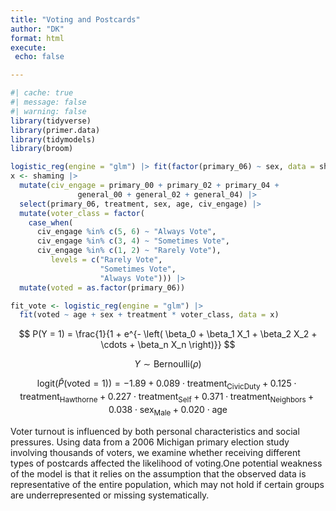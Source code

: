 ```yaml
---
title: "Voting and Postcards"
author: "DK"
format: html
execute:
 echo: false

---
```


```r
#| cache: true
#| message: false
#| warning: false
library(tidyverse)
library(primer.data)
library(tidymodels)
library(broom)
```

```r
logistic_reg(engine = "glm") |> fit(factor(primary_06) ~ sex, data = shaming)
x <- shaming |> 
  mutate(civ_engage = primary_00 + primary_02 + primary_04 + 
               general_00 + general_02 + general_04) |> 
  select(primary_06, treatment, sex, age, civ_engage) |> 
  mutate(voter_class = factor(
    case_when(
      civ_engage %in% c(5, 6) ~ "Always Vote",
      civ_engage %in% c(3, 4) ~ "Sometimes Vote",
      civ_engage %in% c(1, 2) ~ "Rarely Vote"),
         levels = c("Rarely Vote", 
                    "Sometimes Vote", 
                    "Always Vote"))) |>
  mutate(voted = as.factor(primary_06))

fit_vote <- logistic_reg(engine = "glm") |>
  fit(voted ~ age + sex + treatment * voter_class, data = x)
```
$$
P(Y = 1) = \frac{1}{1 + e^{- \left( \beta_0 + \beta_1 X_1 + \beta_2 X_2 + \cdots + \beta_n X_n \right)}}
$$

$$
Y \sim \text{Bernoulli}(\rho)
$$

$$
\text{logit}(\hat{P}(\text{voted} = 1)) = -1.89 
+ 0.089 \cdot \text{treatment}_{\text{CivicDuty}} 
+ 0.125 \cdot \text{treatment}_{\text{Hawthorne}} 
+ 0.227 \cdot \text{treatment}_{\text{Self}} 
+ 0.371 \cdot \text{treatment}_{\text{Neighbors}} 
+ 0.038 \cdot \text{sex}_{\text{Male}} 
+ 0.020 \cdot \text{age}
$$


Voter turnout is influenced by both personal characteristics and social pressures. Using data from a 2006 Michigan primary election study involving thousands of voters, we examine whether receiving different types of postcards affected the likelihood of voting.One potential weakness of the model is that it relies on the assumption that the observed data is representative of the entire population, which may not hold if certain groups are underrepresented or missing systematically.